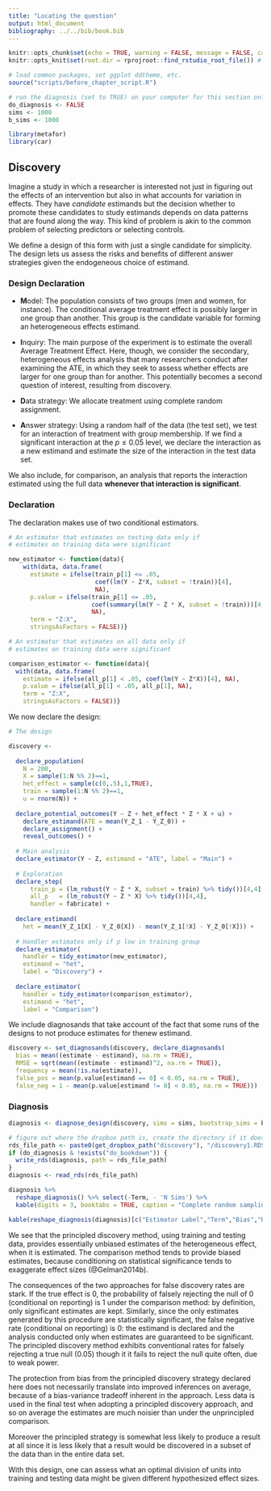 ```yaml
---
title: "Locating the question"
output: html_document
bibliography: ../../bib/book.bib 
---
```


<!-- note do_bookdown is set in index.rmd, so we know if you're running just this .Rmd or compiling the book-->
```r
knitr::opts_chunk$set(echo = TRUE, warning = FALSE, message = FALSE, cache = FALSE)
knitr::opts_knit$set(root.dir = rprojroot::find_rstudio_root_file()) # files are all relative to RStudio project home
```

```r
# load common packages, set ggplot ddtheme, etc.
source("scripts/before_chapter_script.R")
```

<!-- start post here, do not edit above -->

<!-- make sure to rename the section title below -->

```r
# run the diagnosis (set to TRUE) on your computer for this section only before pushing to Github. no diagnosis will ever take place on github.
do_diagnosis <- FALSE
sims <- 1000
b_sims <- 1000
```

```r
library(metafor)
library(car)
```

## Discovery

Imagine a study in which a researcher is interested not just in figuring out the effects of an intervention but also in what accounts for variation in effects. They have *candidate* estimands but the decision whether to promote these candidates to study estimands depends on data patterns that are found along the way. This kind of problem is akin to the common problem of selecting predictors or selecting controls.

We define a design of this form with just a single candidate for simplicity. The design lets us assess the risks and benefits of different answer strategies given the endogeneous choice of estimand.

### Design Declaration

- **M**odel: The population consists of two groups (men and women, for instance). The conditional average treatment effect is possibly larger in one group than another. This group is the candidate variable for forming an heterogeneous effects estimand.

- **I**nquiry: The main purpose of the experiment is to estimate the overall Average Treatment Effect. Here, though, we consider the secondary, heterogeneous effects analysis that many researchers conduct after examining the ATE, in which they seek to assess whether effects are larger for one group than for another. This potentially becomes a second question of interest, resulting from discovery.

- **D**ata strategy: We allocate treatment using complete random assignment. 

- **A**nswer strategy: Using a random half of the data (the test set), we test for an interaction of treatment with group membership. If we find a significant interaction at the $p \leq 0.05$ level, we declare the interaction as a new estimand and estimate the size of the interaction in the test data  set. 

We also include, for comparison, an analysis that reports the interaction estimated using the full data **whenever that interaction is significant**. 

### Declaration

The declaration makes use of two conditional estimators.

```r

# An estimator that estimates on testing data only if 
# estimates on training data were significant

new_estimator <- function(data){
    with(data, data.frame(
      estimate = ifelse(train_p[1] <= .05, 
                        coef(lm(Y ~ Z*X, subset = !train))[4], 
                        NA),
      p.value = ifelse(train_p[1] <= .05, 
                       coef(summary(lm(Y ~ Z * X, subset = !train)))[4,4],
                       NA),
      term = "Z:X",
      stringsAsFactors = FALSE))}

# An estimator that estimates on all data only if 
# estimates on training data were significant

comparison_estimator <- function(data){
  with(data, data.frame(
    estimate = ifelse(all_p[1] < .05, coef(lm(Y ~ Z*X))[4], NA),
    p.value = ifelse(all_p[1] < .05, all_p[1], NA),
    term = "Z:X",
    stringsAsFactors = FALSE))}
```

We now declare the design:

```r
# The design

discovery <- 
  
  declare_population(
    N = 200, 
    X = sample(1:N %% 2)==1,
    het_effect = sample(c(0,.5),1,TRUE),
    train = sample(1:N %% 2)==1,
    u = rnorm(N)) +
  
  declare_potential_outcomes(Y ~ Z + het_effect * Z * X + u) + 
    declare_estimand(ATE = mean(Y_Z_1 - Y_Z_0)) +
    declare_assignment() +
    reveal_outcomes() +
    
  # Main analysis
  declare_estimator(Y ~ Z, estimand = "ATE", label = "Main") +
  
  # Exploration
  declare_step(
      train_p = (lm_robust(Y ~ Z * X, subset = train) %>% tidy())[4,4],
      all_p   = (lm_robust(Y ~ Z * X) %>% tidy())[4,4],
      handler = fabricate) +
    
  declare_estimand(
    het = mean(Y_Z_1[X] - Y_Z_0[X]) - mean(Y_Z_1[!X] - Y_Z_0[!X])) +
  
  # Handler estimates only if p low in training group  
  declare_estimator(
    handler = tidy_estimator(new_estimator), 
    estimand = "het",
    label = "Discovery") +
    
  declare_estimator(
    handler = tidy_estimator(comparison_estimator), 
    estimand = "het",
    label = "Comparison")
```

We include  diagnosands that take account of the fact that some runs of the designs to not produce estimates for thenew estimand.

```r
discovery <- set_diagnosands(discovery, declare_diagnosands(
  bias = mean((estimate - estimand), na.rm = TRUE),
  RMSE = sqrt(mean((estimate - estimand)^2, na.rm = TRUE)),
  frequency = mean(!is.na(estimate)),
  false_pos = mean(p.value[estimand == 0] < 0.05, na.rm = TRUE),
  false_neg = 1 - mean(p.value[estimand != 0] < 0.05, na.rm = TRUE)))

```

### Diagnosis



```r
diagnosis <- diagnose_design(discovery, sims = sims, bootstrap_sims = b_sims) 
```


```r
# figure out where the dropbox path is, create the directory if it doesn't exist, and name the RDS file
rds_file_path <- paste0(get_dropbox_path("discovery"), "/discovery1.RDS")
if (do_diagnosis & !exists("do_bookdown")) {
  write_rds(diagnosis, path = rds_file_path)
}
diagnosis <- read_rds(rds_file_path)
```

```r
diagnosis %>%
  reshape_diagnosis() %>% select(-Term, - 'N Sims') %>%
  kable(digits = 3, booktabs = TRUE, caption = "Complete random sampling design diagnosis")
```



```r
kable(reshape_diagnosis(diagnosis)[c("Estimator Label","Term","Bias","RMSE","Frequency","False Pos","False Neg")])
```

We see that the principled discovery method, using training and testing data, provides essentially unbiased estimates of the heterogeneous effect, when it is estimated. The comparison method tends to provide biased estimates, because conditioning on statistical significance tends to exaggerate effect sizes (@Gelman2014b). 

The consequences of the two approaches for false discovery rates are stark. If the true effect is 0, the probability of falsely rejecting the null of 0 (conditional on reporting) is 1 under the comparison method: by definition, only significant estimates are kept. Similarly, since the only estimates generated by this procedure are statistically significant, the false negative rate (conditional on reporting) is 0: the estimand is declared and the analysis conducted only when estimates are guaranteed to be significant. The principled discovery method exhibits conventional rates for falsely rejecting a true null (0.05) though it it fails to reject the null quite often, due to weak power.

The protection from bias from the principled discovery strategy declared here does not necessarily translate into improved inferences on average, because of a bias-variance tradeoff inherent in the approach. Less data is used in the final test when adopting a principled discovery approach, and so on average the estimates are much noisier than under the unprincipled comparison. 

Moreover the principled strategy is somewhat less likely to produce a result at all since it is less likely that a result would be discovered in a subset of the data than in the entire data set.   

With this design, one can assess what an optimal division of units into training and testing data might be given different hypothesized effect sizes. 

